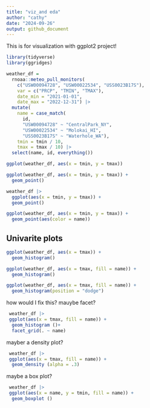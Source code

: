 ```yaml
---
title: "viz_and eda"
author: "cathy"
date: "2024-09-26"
output: github_document
---
```


This is for visualization with ggplot2 project!

```r
library(tidyverse)
library(ggridges)
```

```r
weather_df = 
  rnoaa::meteo_pull_monitors(
    c("USW00094728", "USW00022534", "USS0023B17S"),
    var = c("PRCP", "TMIN", "TMAX"), 
    date_min = "2021-01-01",
    date_max = "2022-12-31") |>
  mutate(
    name = case_match(
      id, 
      "USW00094728" ~ "CentralPark_NY", 
      "USW00022534" ~ "Molokai_HI",
      "USS0023B17S" ~ "Waterhole_WA"),
    tmin = tmin / 10,
    tmax = tmax / 10) |>
  select(name, id, everything())
```


```r
ggplot(weather_df, aes(x = tmin, y = tmax))
```

```r
ggplot(weather_df, aes(x = tmin, y = tmax)) + 
  geom_point()
```

```r
weather_df |>
  ggplot(aes(x = tmin, y = tmax)) + 
  geom_point()
```

```r
ggplot(weather_df, aes(x = tmin, y = tmax)) + 
  geom_point(aes(color = name))
```



## Univarite plots

```r
ggplot(weather_df, aes(x = tmax)) + 
  geom_histogram()
```

```r
ggplot(weather_df, aes(x = tmax, fill = name)) + 
  geom_histogram()
```

```r
ggplot(weather_df, aes(x = tmax, fill = name)) + 
  geom_histogram(position = "dodge")
```

how would I fix this? mauybe facet?

```r
 weather_df |>
 ggplot(aes(x = tmax, fill = name)) + 
  geom_histogram ()+
  facet_grid(. ~ name)
```

mayber a density plot?
```r
 weather_df |>
 ggplot(aes(x = tmax, fill = name)) + 
  geom_density (alpha = .3)
```

maybe a box plot?
```r
 weather_df |>
 ggplot(aes(x = name, y = tmin, fill = name)) + 
  geom_boxplot ()
```




